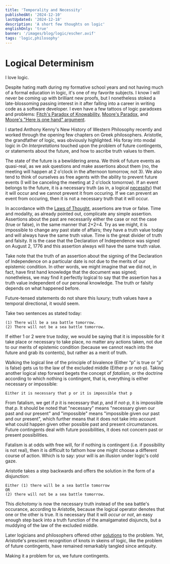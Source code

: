 ```yaml
---
title: 'Temporality and Necessity'
publishedAt: '2024-12-10'
lastUpdated: '2024-12-18'
description: 'A short few thoughts on logic'
englishOnly: 'true'
banner: '/images/blog/logic/escher.avif'
tags: 'logic,philosophy'
---
```


# Logical Determinism

I love logic.

Despite hating math during my formative school years and not having much of a formal education in logic, it's one of my favorite subjects. I know I will never be coming up
with brilliant new proofs, but I nonetheless stoked a late-blossoming passing interest in it after falling into a career in writing code as a software developer. I even have a few
tattoos of logic paradoxes and problems: [Fitch's Paradox of Knowability](https://en.wikipedia.org/wiki/Fitch%27s_paradox_of_knowability),
[Moore's Paradox](https://en.wikipedia.org/wiki/Moore%27s_paradox), and [Moore's "Here is one hand" argument](https://en.wikipedia.org/wiki/Here_is_one_hand).

I started Anthony Kenny's New History of Western Philosophy recently and worked through the opening few chapters on Greek philosophers. Aristotle, the grandfather
of logic, was obviously highlighted. His foray into modal logic in _On Interpretations_ touched upon the problem of future contingents, or statements about the future,
and how to ascribe truth values to them.

The state of the future is a bewildering arena. We think of future events as quasi-real, as we ask questions and make assertions about them (no, the meeting will happen at
2 o'clock in the afternoon tomorrow, not 3). We also tend to think of ourselves as free agents with the ability to prevent future events (I will be canceling the meeting
at 2 o'clock tomorrow). If an event belongs to the future, it is a necessary truth (as in, a logical [necessity](https://en.wikipedia.org/wiki/Necessity_and_sufficiency#Necessity))
that it will occur and we cannot prevent it from occuring. If we can prevent an event from occuring, then it is not a necessary truth that it will occur.

In accordance with the [Laws of Thought](https://en.wikipedia.org/wiki/Law_of_thought), assertions are true or false. Time and modality, as already pointed out,
complicate any simple assertion. Assertions about the past are necessarily either the case or not the case (true or false), in the same manner that 2+2=4. Try as we might,
it is impossible to change any past state of affairs; they have a truth value today and will always have the same truth value. Time is the great divider of truth and falsity.
It is the case that the Declaration of Independence was signed on August 2, 1776 and this assertion always will have the same truth value.

Take note that the truth of an assertion about the signing of the Declaration of Independence on a particular date is not due to the merits of our epistemic condition.
In other words, we might imagine that we did not, in fact, have first hand knowledge that the document was signed; nonetheless, we may find it perfectly logical to say
that the assertion has a truth value independent of our personal knowledge. The truth or falsity depends on what happened before.

Future-tensed statements do not share this luxury; truth values have a temporal directional, it would seem.

Take two sentences as stated today:

```
(1) There will be a sea battle tomorrow.
(2) There will not be a sea battle tomorrow.
```

If either 1 or 2 were true _today_, we would be saying that it is impossible for it take place or necessary to take place, no matter any actions taken, not due to
our merits of epistemic condition (because we cannot reach into the future and grab its contents), but rather as a merit of truth.

Walking the logical line of the principle of bivalence (Either “p” is true or “p” is false) gets us to the law of the excluded middle (Either p or not-p). Taking another
logical step forward begets the concept of _fatalism_, or the doctrine according to which nothing is contingent, that is, everything is either necessary or impossible:

```
Either it is necessary that p or it is impossible that p
```

From fatalism, we get if _p_ it is necessary that _p_, and if _not-p_, it is impossible that _p_. It should be noted that "necessary" means "necessary given our past
and our present" and "impossible" means "impossible given our past and our present", which further means that it does not take into account what could happen given other possible
past and present circumstances. Future contingents deal with future possibilities, it does not concern past or present possibilities.

Fatalism is at odds with free will, for if nothing is contingent (i.e. if possibility is not real), then it is difficult to fathom how one might choose a different
course of action. Which is to say: your will is an illusion under logic's cold gaze.

Aristotle takes a step backwards and offers the solution in the form of a disjunction:

```
Either (1) there will be a sea battle tomorrow
OR
(2) there will not be a sea battle tomorrow.
```

This _dichotomy_ is now the necessary truth instead of the sea battle's occurance, according to Aristotle, because the logical operator denotes that one or the other is true.
It is necessary that it will _occur or not_, an easy enough step back into a truth function of the amalgamated disjuncts, but a muddying of the law of the excluded
middle.

Later logicians and philosophers offered other [solutions](https://en.wikipedia.org/wiki/Problem_of_future_contingents) to the problem. Yet, Aristotle's prescient
recognition of knots in skeins of logic, like the problem of future contingents, have remained remarkably tangled since antiquity.

Making it a problem for us, we future contingents.

